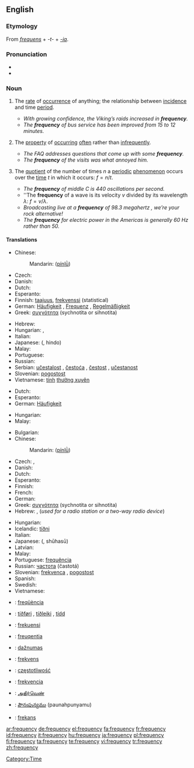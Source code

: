 {{wikipedia|Frequency (disambiguation)}}
==English==

===Etymology===
From {{L.}} ''[[frequens]]'' + ''-t-'' + ''[[-ia]]''.

===Pronunciation===
* {{enPR|frĕʹkwən-sē}}
* {{IPA|/ˈfriːkwənsi/}}

===Noun===
{{en-noun|frequenc|ies}}

# {{uncountable}} The [[rate]] of [[occurrence]] of anything; the relationship between [[incidence]] and time [[period]].
#* ''With growing confidence, the Viking’s raids increased in '''frequency'''.''
#* ''The '''frequency''' of bus service has been improved from 15 to 12 minutes.''
# {{uncountable}} The [[property]] of [[occur]]ring [[often]] rather than [[infrequently]].
#* ''The FAQ addresses questions that come up with some '''frequency'''.''
#* ''The '''frequency''' of the visits was what annoyed him.''
# {{countable}} The [[quotient]] of the number of times <math>n</math> a [[periodic]] [[phenomenon]] occurs over the [[time]] <math>t</math> in which it occurs: <math>f = n / t</math>.
#* ''The '''frequency''' of middle C is 440 oscillations per second.''
#* ''The '''frequency''' of a wave is its velocity <math>v</math> divided by its wavelength <math>\lambda</math>: <math>f = v / \lambda</math>.
#* ''Broadcasting live at a '''frequency''' of 98.3 megahertz<!--fictional station-->, we’re your rock alternative!''
#* ''The '''frequency''' for electric power in the Americas is generally 60 Hz rather than 50.''

====Translations====
{{trans-top|rate of occurrence of anything}}
* Chinese:
*: Mandarin: {{zh-ts|頻率|频率}} ([[pín]][[lǜ]])
* Czech: {{t-|cs|četnost|n}}
* Danish: {{t+|da|hyppighed|n}}
* Dutch: {{t+|nl|frequentie|f}}
* Esperanto: {{t-|eo|ofto|xs=Esperanto}}
* Finnish: [[taajuus]], [[frekvenssi]] (statistical)
* German: [[Häufigkeit]] {{f}}, [[Frequenz]] {{f}}, [[Regelmäßigkeit]] {{f}}
* Greek: [[συχνότητα]] (sychnotita or sihnotita) {{f}}
{{trans-mid}}
* Hebrew: {{he-translation|תדירות|tedirút}} {{f}}
* Hungarian: {{t+|hu|gyakoriság}}, {{t|hu|ismétlődés}}
* Italian: {{t+|it|frequenza|f}}
* Japanese: {{Jpan|[[頻度]]}} ({{Jpan|[[ひんど]]}}, hindo)
* Malay: {{t|ms|kekerapan|xs=Malay}}
* Portuguese: {{t+|pt|frequência|f}}
* Russian: {{t+|ru|частота|f|tr=častotá|sc=Cyrl}}
* Serbian: [[učestalost]] {{f}}, [[čestoća]] {{f}}, [[čestost]] {{f}}, [[učestanost]] {{f}}
* Slovenian: [[pogostost]] {{f}}
* Vietnamese: [[tính]] [[thường xuyên]]
{{trans-bottom}}

{{trans-top|property of occurring often rather than infrequently}}
* Dutch: {{t|nl|regelmaat|m|f}}
* Esperanto: {{t-|eo|ofteco|xs=Esperanto}}
* German: [[Häufigkeit]] {{f}}
{{trans-mid}}
* Hungarian: {{t+|hu|gyakoriság}}
* Malay: {{t|ms|kekerapan|xs=Malay}}
{{trans-bottom}}

{{trans-top|number of occurrences divided by time}}
* Bulgarian: {{t+|bg|честота|f|tr=cestota|sc=Cyrl}}
* Chinese:
*: Mandarin: {{zh-ts|頻率|频率}} ([[pín]][[lǜ]])
* Czech: {{t-|cs|frekvence|f}}, {{t-|cs|kmitočet|m}} {{i|of radio frequency}}
* Danish: {{t-|da|frekvens|n}}
* Dutch: {{t+|nl|frequentie|f}}
* Esperanto: {{t-|eo|frekvenco|xs=Esperanto}}
* Finnish: {{t-|fi|taajuus}}
* French: {{t+|fr|fréquence|f}}
* German: {{t+|de|Frequenz|f}}
* Greek: [[συχνότητα]] (sychnotita or sihnotita) {{f}}
* Hebrew: {{he-translation|תדירות|tedirút}} {{f}}, {{he-translation|תדר|téder}} {{m}} (''used for a radio station or a two-way radio device'')
{{trans-mid}}
* Hungarian: {{t+|hu|frekvencia}}
* Icelandic: [[tíðni]] {{f}}
* Italian: {{t+|it|frequenza|f}}
* Japanese: {{Jpan|[[周波数]]}} ({{Jpan|[[しゅうはすう]]}}, shūhasū)
* Latvian: {{t-|lv|frekvence|f|xs=Latvian}}
* Malay: {{t|ms|frekuensi|xs=Malay}}
* Portuguese: [[frequência]] {{f}}
* Russian: [[частота]] (častotá) {{f}}
* Slovenian: [[frekvenca]] {{f}}, [[pogostost]] {{f}}
* Spanish: {{t+|es|frecuencia|f}}
* Swedish: {{t+|sv|frekvens}}
* Vietnamese: {{t+|vi|tần số|xs=Vietnamese}}
{{trans-bottom}}

{{checktrans-top}}
* {{ttbc|Catalan}}: [[freqüència]] {{f}}
* {{ttbc|Faroese}}: [[tíðføri]] {{n}}, [[tíðleiki]] {{m}}, [[tídd]] {{f}}
* {{ttbc|Indonesian}}: [[frekuensi]]
* {{ttbc|Latin}}: [[freuqentia]] {{f}}
* {{ttbc|Lithuanian}}: [[dažnumas]]
* {{ttbc|Norwegian}}: [[frekvens]]
{{trans-mid}}
* {{ttbc|Polish}}: [[częstotliwość]] {{m}}
* {{ttbc|Slovak}}: [[frekvencia]] {{f}}
* {{ttbc|Tamil}}: [[அதிர்வெண்]]
* {{ttbc|Telugu}}: [[పౌనఃపున్యము]] (paunahpunyamu)
* {{ttbc|Turkish}}: [[frekans]]
{{trans-bottom}}

[[Category:Time]]

[[ar:frequency]]
[[de:frequency]]
[[el:frequency]]
[[fa:frequency]]
[[fr:frequency]]
[[id:frequency]]
[[it:frequency]]
[[hu:frequency]]
[[ja:frequency]]
[[pl:frequency]]
[[fi:frequency]]
[[ta:frequency]]
[[te:frequency]]
[[vi:frequency]]
[[tr:frequency]]
[[zh:frequency]]
